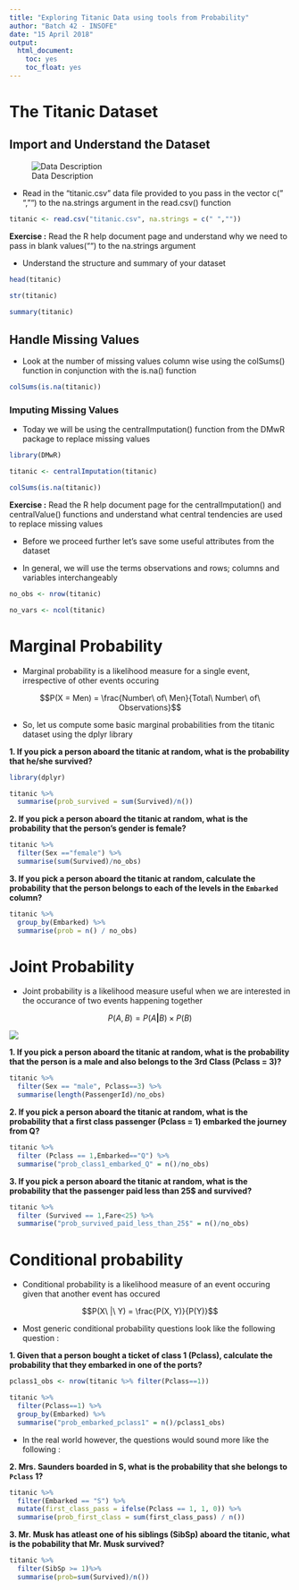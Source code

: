 ---
title: "Exploring Titanic Data using tools from Probability"
author: "Batch 42 - INSOFE"
date: "15 April 2018"
output: 
  html_document:
    toc: yes
    toc_float: yes
---


# The Titanic Dataset

## Import and Understand the Dataset

![Data Description](img/titanic_data_description.png)

* Read in the "titanic.csv" data file provided to you pass in the vector c(" ", "") to the na.strings argument in the read.csv() function

```{r}

titanic <- read.csv("titanic.csv", na.strings = c(" ",""))

```

__Exercise :__ Read the R help document page and understand why we need to pass in blank values("") to the na.strings argument

* Understand the structure and summary of your dataset

```{r}

head(titanic)

str(titanic)

summary(titanic)

```

## Handle Missing Values

* Look at the number of missing values column wise using the colSums() function in conjunction with the is.na() function

```{r}

colSums(is.na(titanic))

```

### Imputing Missing Values

* Today we will be using the centralImputation() function from the DMwR package to replace missing values

```{r}

library(DMwR)

titanic <- centralImputation(titanic)

colSums(is.na(titanic))

```

__Exercise :__ Read the R help document page for the centralImputation() and centralValue() functions and understand what central tendencies are used to replace missing values

* Before we proceed further let's save some useful attributes from the dataset

* In general, we will use the terms observations and rows; columns and variables interchangeably


```{r}

no_obs <- nrow(titanic)

no_vars <- ncol(titanic)

```

# Marginal Probability

* Marginal probability is a likelihood measure for a single event, irrespective of other events occuring

$$P(X = Men) = \frac{Number\ of\ Men}{Total\ Number\ of\ Observations}$$

* So, let us compute some basic marginal probabilities from the titanic dataset using the dplyr library

__1. If you pick a person aboard the titanic at random, what is the probability that he/she survived?__

```{r warning=FALSE}

library(dplyr)

titanic %>% 
  summarise(prob_survived = sum(Survived)/n())

```

__2. If you pick a person aboard the titanic at random, what is the probability that the person's gender is female?__

```{r}

titanic %>% 
  filter(Sex =="female") %>% 
  summarise(sum(Survived)/no_obs)

```

__3. If you pick a person aboard the titanic at random, calculate the probability that the person belongs to each of the levels in the `Embarked` column?__

```{r}

titanic %>% 
  group_by(Embarked) %>%
  summarise(prob = n() / no_obs)

```


# Joint Probability

* Joint probability is a likelihood measure useful when we are interested in the occurance of two events happening together

$$P(A,B) = P({A}\textbf{|} {B}) \times P(B)$$

![](img/joint_prob.png)

__1. If you pick a person aboard the titanic at random, what is the probability that the person is a male and also belongs to the 3rd Class (Pclass = 3)?__

```{r}

titanic %>% 
  filter(Sex == "male", Pclass==3) %>% 
  summarise(length(PassengerId)/no_obs)

```

__2. If you pick a person aboard the titanic at random, what is the probability that a first class passenger (Pclass = 1) embarked the journey from Q?__

```{r}

titanic %>%
  filter (Pclass == 1,Embarked=="Q") %>%
  summarise("prob_class1_embarked_Q" = n()/no_obs)
```

__3. If you pick a person aboard the titanic at random, what is the probability that the passenger paid less than 25$ and survived?__

```{r}

titanic %>%
  filter (Survived == 1,Fare<25) %>%
  summarise("prob_survived_paid_less_than_25$" = n()/no_obs)

```


# Conditional probability

* Conditional probability is a likelihood measure of an event occuring given that another event has occured

$$P(X\ |\ Y) = \frac{P(X, Y)}{P(Y)}$$

* Most generic conditional probability questions look like the following question :

__1. Given that a person bought a ticket of class 1 (Pclass), calculate the probability that they embarked in one of the ports?__

```{r}

pclass1_obs <- nrow(titanic %>% filter(Pclass==1))

titanic %>% 
  filter(Pclass==1) %>% 
  group_by(Embarked) %>% 
  summarise("prob_embarked_pclass1" = n()/pclass1_obs)

```

* In the real world however, the questions would sound more like the following :

__2. Mrs. Saunders boarded in S, what is the probability that she belongs to `Pclass` 1?__

```{r}

titanic %>%
  filter(Embarked == "S") %>%
  mutate(first_class_pass = ifelse(Pclass == 1, 1, 0)) %>%
  summarise(prob_first_class = sum(first_class_pass) / n())

```

__3. Mr. Musk has atleast one of his siblings (SibSp) aboard the titanic, what is the pobability that Mr. Musk survived?__

```{r}

titanic %>%
  filter(SibSp >= 1)%>%
  summarise(prob=sum(Survived)/n())

```

